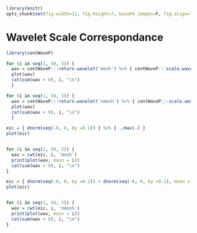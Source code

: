 ```r
library(knitr)
opts_chunk$set(fig.width=11, fig.height=7, base64_images=F, fig.align="center", message=F, warning=F, fig.path='figure_cwt/')
```


# Wavelet Scale Correspondance
```r
library(centWaveP)
```

```r

for (i in seq(1, 50, 5)) {
  wav = centWaveP:::return.wavelet('mexh') %>% { centWaveP:::scale.wavelet(i, .)$y }
  plot(wav)
  cat(sum(wav > 0), i, "\n")
  }
```

```r
for (i in seq(1, 50, 5)) {
  wav = centWaveP:::return.wavelet('nmexh') %>% { centWaveP:::scale.wavelet(i, .)$y }
  plot(wav)
  cat(sum(wav < 0), i, "\n")
  }
```

```r

eic = { dnorm(seq(-6, 6, by =0.1)) } %>% { ./max(.) }
plot(eic)


for (i in seq(1, 50, 5)) {
  wav = cwt(eic, i, 'mexh')
  print(plot(wav, main = i))
  cat(sum(wav > 0), i, "\n")
}
```

```r

eic = { dnorm(seq(-6, 6, by =0.1)) + dnorm(seq(-6, 6, by =0.1), mean = 3) } %>% { ./max(.) }
plot(eic)


for (i in seq(1, 50, 5)) {
  wav = cwt(eic, i, 'nmexh')
  print(plot(wav, main = i))
  cat(sum(wav < 0), i, "\n")
}
```